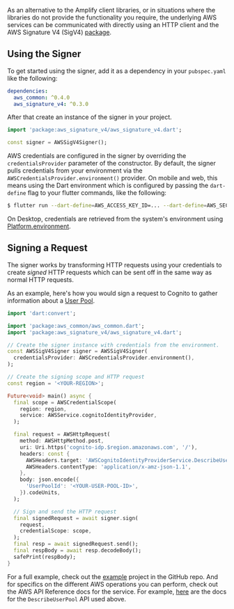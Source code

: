As an alternative to the Amplify client libraries, or in situations where the libraries do not provide the functionality you require,
the underlying AWS services can be communicated with directly using an HTTP client and the AWS Signature V4 (SigV4) [package](https://pub.dev/packages/aws_signature_v4).

## Using the Signer

To get started using the signer, add it as a dependency in your `pubspec.yaml` like the following:

```yaml
dependencies:
  aws_common: ^0.4.0
  aws_signature_v4: ^0.3.0
```

After that create an instance of the signer in your project.

```dart
import 'package:aws_signature_v4/aws_signature_v4.dart';

const signer = AWSSigV4Signer();
```

AWS credentials are configured in the signer by overriding the `credentialsProvider` parameter of the constructor. By default, the signer
pulls credentials from your environment via the `AWSCredentialsProvider.environment()` provider. On mobile and web, this means using
the Dart environment which is configured by passing the `dart-define` flag to your flutter commands, like the following:

```sh
$ flutter run --dart-define=AWS_ACCESS_KEY_ID=... --dart-define=AWS_SECRET_ACCESS_KEY=...
```

On Desktop, credentials are retrieved from the system's environment using [Platform.environment](https://api.dart.dev/stable/dart-io/Platform/environment.html).

## Signing a Request

The signer works by transforming HTTP requests using your credentials to create _signed_ HTTP requests which can be sent off in the
same way as normal HTTP requests.

As an example, here's how you would sign a request to Cognito to gather information about a [User Pool](https://docs.aws.amazon.com/cognito/latest/developerguide/cognito-user-identity-pools.html).

```dart
import 'dart:convert';

import 'package:aws_common/aws_common.dart';
import 'package:aws_signature_v4/aws_signature_v4.dart';

// Create the signer instance with credentials from the environment.
const AWSSigV4Signer signer = AWSSigV4Signer(
  credentialsProvider: AWSCredentialsProvider.environment(),
);

// Create the signing scope and HTTP request
const region = '<YOUR-REGION>';

Future<void> main() async {
  final scope = AWSCredentialScope(
    region: region,
    service: AWSService.cognitoIdentityProvider,
  );

  final request = AWSHttpRequest(
    method: AWSHttpMethod.post,
    uri: Uri.https('cognito-idp.$region.amazonaws.com', '/'),
    headers: const {
      AWSHeaders.target: 'AWSCognitoIdentityProviderService.DescribeUserPool',
      AWSHeaders.contentType: 'application/x-amz-json-1.1',
    },
    body: json.encode({
      'UserPoolId': '<YOUR-USER-POOL-ID>',
    }).codeUnits,
  );

  // Sign and send the HTTP request
  final signedRequest = await signer.sign(
    request,
    credentialScope: scope,
  );
  final resp = await signedRequest.send();
  final respBody = await resp.decodeBody();
  safePrint(respBody);
}
```

For a full example, check out the [example](https://github.com/aws-amplify/amplify-flutter/tree/main/packages/aws_signature_v4/example) project in the GitHub repo.
And for specifics on the different AWS operations you can perform, check out the AWS API Reference docs for the service. For example,
[here](https://docs.aws.amazon.com/cognito-user-identity-pools/latest/APIReference/API_DescribeUserPool.html) are the docs for the `DescribeUserPool` API used above.
